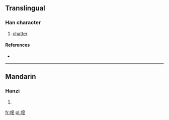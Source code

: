 ==Translingual==

===Han character===
{{Han char|rn=30|rad=口|as=07|sn=10|four=|canj=口竹日心 (RHAP)}}

# [[chatter]]

====References====
* {{Han ref|kx=0193.051|hdz=10631.080|uh=5523|ud=21795}}

----

==Mandarin==

===Hanzi===
{{cmn-hanzi|pin=[[zào]] ([[zao4]])|wg=tsao<sup>4</sup>}}

# {{defn|Mandarin|sort=口07}}

[[fr:唣]]
[[pl:唣]]